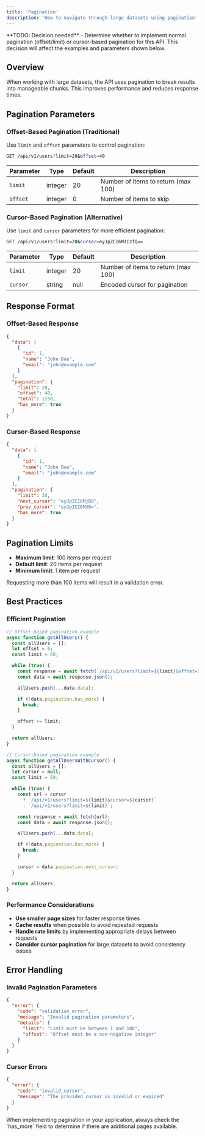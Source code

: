 ```yaml
---
title: 'Pagination'
description: 'How to navigate through large datasets using pagination'
---
```


<Note>
**TODO: Decision needed** - Determine whether to implement normal pagination (offset/limit) or cursor-based pagination for this API. This decision will affect the examples and parameters shown below.
</Note>

## Overview

When working with large datasets, the API uses pagination to break results into manageable chunks. This improves performance and reduces response times.

## Pagination Parameters

### Offset-Based Pagination (Traditional)

Use `limit` and `offset` parameters to control pagination:

```bash
GET /api/v1/users?limit=20&offset=40
```

| Parameter | Type | Default | Description |
|-----------|------|---------|-------------|
| `limit` | integer | 20 | Number of items to return (max 100) |
| `offset` | integer | 0 | Number of items to skip |

### Cursor-Based Pagination (Alternative)

Use `limit` and `cursor` parameters for more efficient pagination:

```bash
GET /api/v1/users?limit=20&cursor=eyJpZCI6MTIzfQ==
```

| Parameter | Type | Default | Description |
|-----------|------|---------|-------------|
| `limit` | integer | 20 | Number of items to return (max 100) |
| `cursor` | string | null | Encoded cursor for pagination |

## Response Format

### Offset-Based Response

```json
{
  "data": [
    {
      "id": 1,
      "name": "John Doe",
      "email": "john@example.com"
    }
  ],
  "pagination": {
    "limit": 20,
    "offset": 40,
    "total": 1250,
    "has_more": true
  }
}
```

### Cursor-Based Response

```json
{
  "data": [
    {
      "id": 1,
      "name": "John Doe",
      "email": "john@example.com"
    }
  ],
  "pagination": {
    "limit": 20,
    "next_cursor": "eyJpZCI6MjB9",
    "prev_cursor": "eyJpZCI6MX0=",
    "has_more": true
  }
}
```

## Pagination Limits

- **Maximum limit**: 100 items per request
- **Default limit**: 20 items per request
- **Minimum limit**: 1 item per request

<Warning>
Requesting more than 100 items will result in a validation error.
</Warning>

## Best Practices

### Efficient Pagination

```javascript
// Offset-based pagination example
async function getAllUsers() {
  const allUsers = [];
  let offset = 0;
  const limit = 50;

  while (true) {
    const response = await fetch(`/api/v1/users?limit=${limit}&offset=${offset}`);
    const data = await response.json();

    allUsers.push(...data.data);

    if (!data.pagination.has_more) {
      break;
    }

    offset += limit;
  }

  return allUsers;
}

// Cursor-based pagination example
async function getAllUsersWithCursor() {
  const allUsers = [];
  let cursor = null;
  const limit = 50;

  while (true) {
    const url = cursor
      ? `/api/v1/users?limit=${limit}&cursor=${cursor}`
      : `/api/v1/users?limit=${limit}`;

    const response = await fetch(url);
    const data = await response.json();

    allUsers.push(...data.data);

    if (!data.pagination.has_more) {
      break;
    }

    cursor = data.pagination.next_cursor;
  }

  return allUsers;
}
```

### Performance Considerations

- **Use smaller page sizes** for faster response times
- **Cache results** when possible to avoid repeated requests
- **Handle rate limits** by implementing appropriate delays between requests
- **Consider cursor pagination** for large datasets to avoid consistency issues

## Error Handling

### Invalid Pagination Parameters

```json
{
  "error": {
    "code": "validation_error",
    "message": "Invalid pagination parameters",
    "details": {
      "limit": "Limit must be between 1 and 100",
      "offset": "Offset must be a non-negative integer"
    }
  }
}
```

### Cursor Errors

```json
{
  "error": {
    "code": "invalid_cursor",
    "message": "The provided cursor is invalid or expired"
  }
}
```

<Tip>
When implementing pagination in your application, always check the `has_more` field to determine if there are additional pages available.
</Tip>